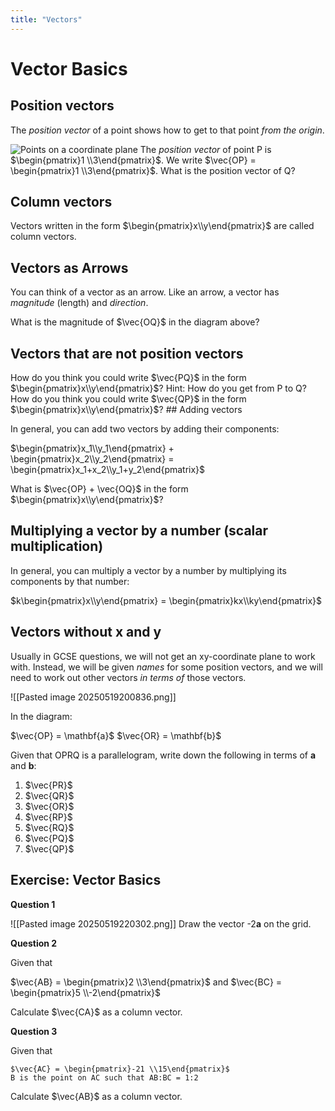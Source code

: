 ```yaml
---
title: "Vectors"
---
```


# Vector Basics

## Position vectors

The *position vector* of a point shows how to get to that point *from the origin*.

![Points on a coordinate plane](img/vec points on a coord plane.png)
The *position vector* of point P is $\begin{pmatrix}1 \\3\end{pmatrix}$. We write $\vec{OP} = \begin{pmatrix}1 \\3\end{pmatrix}$.
What is the position vector of Q?

## Column vectors

Vectors written in the form $\begin{pmatrix}x\\y\end{pmatrix}$ are called column vectors.

## Vectors as Arrows

You can think of a vector as an arrow. Like an arrow, a vector has *magnitude* (length) and *direction*. 

What is the magnitude of $\vec{OQ}$ in the diagram above? 

## Vectors that are not position vectors

How do you think you could write $\vec{PQ}$ in the form $\begin{pmatrix}x\\y\end{pmatrix}$?
Hint: How do you get from P to Q?
How do you think you could write $\vec{QP}$ in the form $\begin{pmatrix}x\\y\end{pmatrix}$?
## Adding vectors

In general, you can add two vectors by adding their components:

$\begin{pmatrix}x_1\\y_1\end{pmatrix} + \begin{pmatrix}x_2\\y_2\end{pmatrix} = \begin{pmatrix}x_1+x_2\\y_1+y_2\end{pmatrix}$

What is $\vec{OP} + \vec{OQ}$ in the form $\begin{pmatrix}x\\y\end{pmatrix}$?

## Multiplying a vector by a number (scalar multiplication)

In general, you can multiply a vector by a number by multiplying its components by that number:

$k\begin{pmatrix}x\\y\end{pmatrix} = \begin{pmatrix}kx\\ky\end{pmatrix}$

## Vectors without x and y

Usually in GCSE questions, we will not get an xy-coordinate plane to work with. Instead, we will be given *names* for some position vectors, and we will need to work out other vectors *in terms of* those vectors. 

![[Pasted image 20250519200836.png]]

In the diagram:

$\vec{OP} = \mathbf{a}$
$\vec{OR} = \mathbf{b}$

Given that OPRQ is a parallelogram, write down the following in terms of **a** and **b**:

1. $\vec{PR}$
2. $\vec{QR}$
3. $\vec{OR}$
4. $\vec{RP}$
5. $\vec{RQ}$
6. $\vec{PQ}$
7. $\vec{QP}$

## Exercise: Vector Basics

**Question 1**

![[Pasted image 20250519220302.png]]
Draw the vector -2**a** on the grid.

**Question 2**

Given that

$\vec{AB} = \begin{pmatrix}2 \\3\end{pmatrix}$ and $\vec{BC} = \begin{pmatrix}5 \\-2\end{pmatrix}$

Calculate $\vec{CA}$ as a column vector.

**Question 3**

Given that

	$\vec{AC} = \begin{pmatrix}-21 \\15\end{pmatrix}$
	B is the point on AC such that AB:BC = 1:2

Calculate $\vec{AB}$ as a column vector.